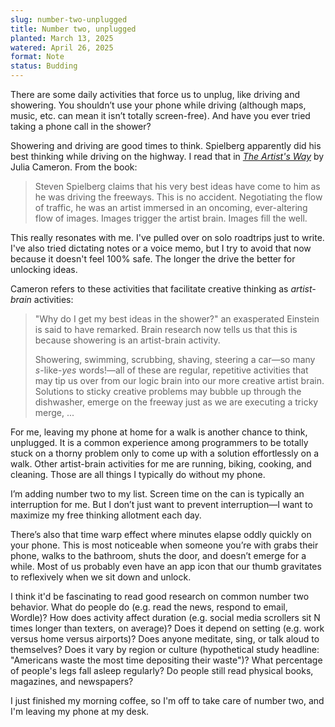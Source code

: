 ```yaml
---
slug: number-two-unplugged
title: Number two, unplugged
planted: March 13, 2025
watered: April 26, 2025
format: Note
status: Budding
---
```


There are some daily activities that force us to unplug, like driving and showering. You shouldn’t use your phone while driving (although maps, music, etc. can mean it isn’t totally screen-free). And have you ever tried taking a phone call in the shower?

Showering and driving are good times to think. Spielberg apparently did his best thinking while driving on the highway. I read that in [_The Artist's Way_](/the-artists-way) by Julia Cameron. From the book:

> Steven Spielberg claims that his very best ideas have come to him as he was driving the freeways. This is no accident. Negotiating the flow of traffic, he was an artist immersed in an oncoming, ever-altering flow of images. Images trigger the artist brain. Images fill the well.

This really resonates with me. I've pulled over on solo roadtrips just to write. I've also tried dictating notes or a voice memo, but I try to avoid that now because it doesn't feel 100% safe. The longer the drive the better for unlocking ideas.

Cameron refers to these activities that facilitate creative thinking as _artist-brain_ activities:

> "Why do I get my best ideas in the shower?" an exasperated Einstein is said to have remarked. Brain research now tells us that this is because showering is an artist-brain activity.
>
> Showering, swimming, scrubbing, shaving, steering a car—so many _s_-like-_yes_ words!—all of these are regular, repetitive activities that may tip us over from our logic brain into our more creative artist brain. Solutions to sticky creative problems may bubble up through the dishwasher, emerge on the freeway just as we are executing a tricky merge, ...

For me, leaving my phone at home for a walk is another chance to think, unplugged. It is a common experience among programmers to be totally stuck on a thorny problem only to come up with a solution effortlessly on a walk. Other artist-brain activities for me are running, biking, cooking, and cleaning. Those are all things I typically do without my phone.

I’m adding number two to my list. Screen time on the can is typically an interruption for me. But I don’t just want to prevent interruption—I want to maximize my free thinking allotment each day.

There’s also that time warp effect where minutes elapse oddly quickly on your phone. This is most noticeable when someone you’re with grabs their phone, walks to the bathroom, shuts the door, and doesn’t emerge for a while. Most of us probably even have an app icon that our thumb gravitates to reflexively when we sit down and unlock.

I think it'd be fascinating to read good research on common number two behavior. What do people do (e.g. read the news, respond to email, Wordle)? How does activity affect duration (e.g. social media scrollers sit N times longer than texters, on average)? Does it depend on setting (e.g. work versus home versus airports)? Does anyone meditate, sing, or talk aloud to themselves? Does it vary by region or culture (hypothetical study headline: "Americans waste the most time depositing their waste")? What percentage of people's legs fall asleep regularly? Do people still read physical books, magazines, and newspapers?

I just finished my morning coffee, so I'm off to take care of number two, and I'm leaving my phone at my desk.
